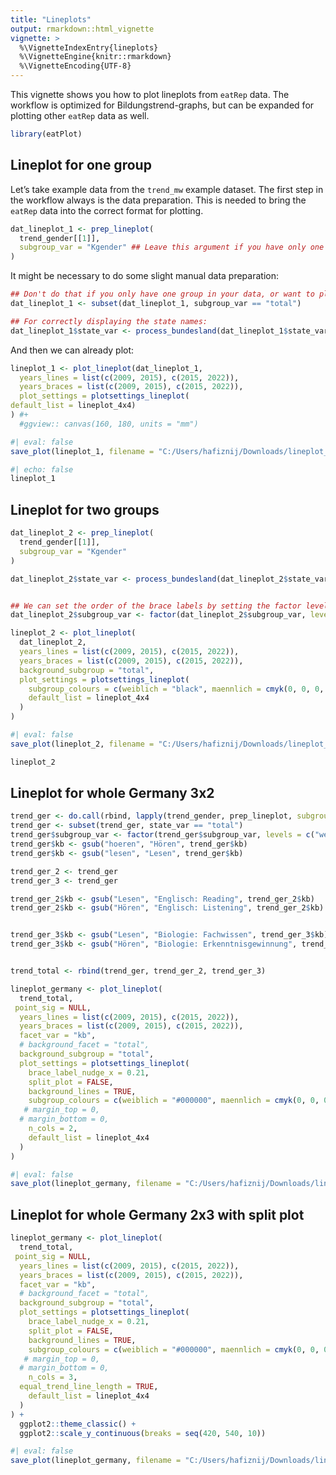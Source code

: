 ```yaml
---
title: "Lineplots"
output: rmarkdown::html_vignette
vignette: >
  %\VignetteIndexEntry{lineplots}
  %\VignetteEngine{knitr::rmarkdown}
  %\VignetteEncoding{UTF-8}
---
```


This vignette shows you how to plot lineplots from `eatRep` data. The workflow is optimized for Bildungstrend-graphs, but can be expanded for plotting other `eatRep` data as well. 

```r
library(eatPlot)
```


## Lineplot for one group

Let's take example data from the `trend_mw` example dataset.
The first step in the workflow always is the data preparation.
This is needed to bring the `eatRep` data into the correct format for plotting. 

```r
dat_lineplot_1 <- prep_lineplot(
  trend_gender[[1]],
  subgroup_var = "Kgender" ## Leave this argument if you have only one subgroup
)
```

It might be necessary to do some slight manual data preparation:

```r
## Don't do that if you only have one group in your data, or want to plot all groups
dat_lineplot_1 <- subset(dat_lineplot_1, subgroup_var == "total")

## For correctly displaying the state names:
dat_lineplot_1$state_var <- process_bundesland(dat_lineplot_1$state_var)
```

And then we can already plot:

```r
lineplot_1 <- plot_lineplot(dat_lineplot_1,
  years_lines = list(c(2009, 2015), c(2015, 2022)),
  years_braces = list(c(2009, 2015), c(2015, 2022)),
  plot_settings = plotsettings_lineplot(
default_list = lineplot_4x4)
) #+
  #ggview:: canvas(160, 180, units = "mm")
```

```r
#| eval: false
save_plot(lineplot_1, filename = "C:/Users/hafiznij/Downloads/lineplot_1_group.pdf", width = 160, height = 185, ,scaling = 1)
```

```r
#| echo: false
lineplot_1
```


## Lineplot for two groups

```r
dat_lineplot_2 <- prep_lineplot(
  trend_gender[[1]],
  subgroup_var = "Kgender"
)

dat_lineplot_2$state_var <- process_bundesland(dat_lineplot_2$state_var)


## We can set the order of the brace labels by setting the factor levels of the subgroup_var:
dat_lineplot_2$subgroup_var <- factor(dat_lineplot_2$subgroup_var, levels = c("weiblich", "maennlich", "total"), ordered = TRUE)

lineplot_2 <- plot_lineplot(
  dat_lineplot_2,
  years_lines = list(c(2009, 2015), c(2015, 2022)),
  years_braces = list(c(2009, 2015), c(2015, 2022)),
  background_subgroup = "total",
  plot_settings = plotsettings_lineplot(
    subgroup_colours = c(weiblich = "black", maennlich = cmyk(0, 0, 0, 60)), ## Here we determine the colours of the subgroups
    default_list = lineplot_4x4
  )
) 
```

```r
#| eval: false
save_plot(lineplot_2, filename = "C:/Users/hafiznij/Downloads/lineplot_2_groups.pdf", width = 160, height = 185, scaling = 1)
```

```r
lineplot_2
```




## Lineplot for whole Germany 3x2


```r

trend_ger <- do.call(rbind, lapply(trend_gender, prep_lineplot, subgroup_var = "Kgender"))
trend_ger <- subset(trend_ger, state_var == "total")
trend_ger$subgroup_var <- factor(trend_ger$subgroup_var, levels = c("weiblich", "maennlich", "total"), ordered = TRUE)
trend_ger$kb <- gsub("hoeren", "Hören", trend_ger$kb)
trend_ger$kb <- gsub("lesen", "Lesen", trend_ger$kb)

trend_ger_2 <- trend_ger
trend_ger_3 <- trend_ger

trend_ger_2$kb <- gsub("Lesen", "Englisch: Reading", trend_ger_2$kb)
trend_ger_2$kb <- gsub("Hören", "Englisch: Listening", trend_ger_2$kb)


trend_ger_3$kb <- gsub("Lesen", "Biologie: Fachwissen", trend_ger_3$kb)
trend_ger_3$kb <- gsub("Hören", "Biologie: Erkenntnisgewinnung", trend_ger_3$kb)


trend_total <- rbind(trend_ger, trend_ger_2, trend_ger_3)
```

```r
lineplot_germany <- plot_lineplot(
  trend_total,
 point_sig = NULL,
  years_lines = list(c(2009, 2015), c(2015, 2022)),
  years_braces = list(c(2009, 2015), c(2015, 2022)),
  facet_var = "kb",
  # background_facet = "total",
  background_subgroup = "total",
  plot_settings = plotsettings_lineplot(
    brace_label_nudge_x = 0.21,
    split_plot = FALSE,
    background_lines = TRUE,
    subgroup_colours = c(weiblich = "#000000", maennlich = cmyk(0, 0, 0, 60)), ## Here we determine the colours of the subgroups
   # margin_top = 0,
  # margin_bottom = 0,
    n_cols = 2, 
    default_list = lineplot_4x4
  )
) 
```

```r
#| eval: false
save_plot(lineplot_germany, filename = "C:/Users/hafiznij/Downloads/lineplot_2_groups_germany_3x2.pdf", height = 185, width = 118, scaling = 1)
```


## Lineplot for whole Germany 2x3 with split plot
```r
lineplot_germany <- plot_lineplot(
  trend_total,
 point_sig = NULL,
  years_lines = list(c(2009, 2015), c(2015, 2022)),
  years_braces = list(c(2009, 2015), c(2015, 2022)),
  facet_var = "kb",
  # background_facet = "total",
  background_subgroup = "total",
  plot_settings = plotsettings_lineplot(
    brace_label_nudge_x = 0.21,
    split_plot = FALSE,
    background_lines = TRUE,
    subgroup_colours = c(weiblich = "#000000", maennlich = cmyk(0, 0, 0, 60)), ## Here we determine the colours of the subgroups
   # margin_top = 0,
  # margin_bottom = 0,
    n_cols = 3, 
  equal_trend_line_length = TRUE,
    default_list = lineplot_4x4
  )
) +
  ggplot2::theme_classic() +
  ggplot2::scale_y_continuous(breaks = seq(420, 540, 10))
```

```r
#| eval: false
save_plot(lineplot_germany, filename = "C:/Users/hafiznij/Downloads/lineplot_2_groups_germany2x3.pdf", height = 185*2/3, width = 160, scaling = 1)
```

